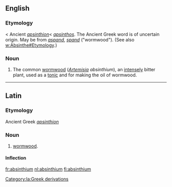 ==English==

===Etymology===
{{L.}} < Ancient {{Gr.}} ''[[apsinthion]]''< ''[[apsinthos]]''. The Ancient Greek word is of uncertain origin. May be from {{Pers.}} ''[[aspand]]'', ''[[spand]]'' ("wormwood"). (See also [[w:Absinthe#Etymology]].)

===Noun===
{{en-noun|-}}
# {{botany}} The common [[wormwood]] (''[[Artemisia]] absinthium''), an [[intensely]] bitter plant, used as a [[tonic]] and for making the oil of wormwood.

----

==Latin==

===Etymology===
Ancient Greek ''[[apsinthion]]''

===Noun===
{{la-noun|absinthium|absinthii|absinthiī|n|second}}
#[[wormwood]].

====Inflection====
{{la-decl-2nd-N|absinthi}}
[[Category:la:Greek derivations]] 

[[fr:absinthium]]
[[nl:absinthium]]
[[fi:absinthium]]